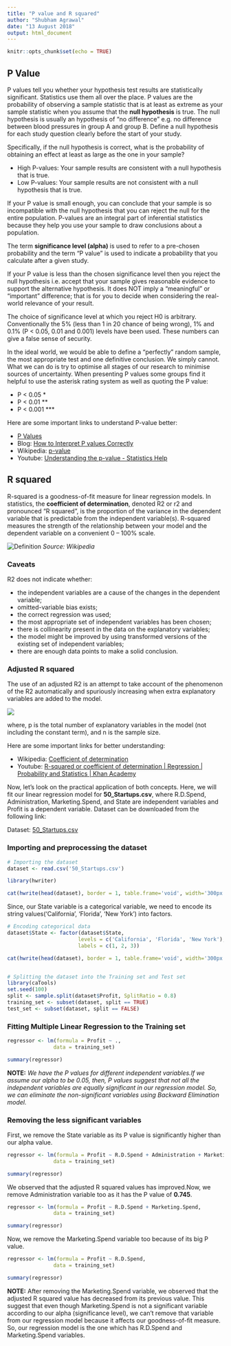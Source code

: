```yaml
---
title: "P value and R squared"
author: "Shubham Agrawal"
date: "13 August 2018"
output: html_document
---
```


```r
knitr::opts_chunk$set(echo = TRUE)
```

## P Value
P values tell you whether your hypothesis test results are statistically significant. Statistics use them all over the place. P values are the probability of observing a sample statistic that is at least as extreme as your sample statistic when you assume that the **null hypothesis** is true. The null hypothesis is usually an hypothesis of "no difference" e.g. no difference between blood pressures in group A and group B. Define a null hypothesis for each study question clearly before the start of your study.

Specifically, if the null hypothesis is correct, what is the probability of obtaining an effect at least as large as the one in your sample?

* High P-values: Your sample results are consistent with a null hypothesis that is true.
* Low P-values: Your sample results are not consistent with a null hypothesis that is true.

If your P value is small enough, you can conclude that your sample is so incompatible with the null hypothesis that you can reject the null for the entire population. P-values are an integral part of inferential statistics because they help you use your sample to draw conclusions about a population.

The term **significance level (alpha)** is used to refer to a pre-chosen probability and the term "P value" is used to indicate a probability that you calculate after a given study.

If your P value is less than the chosen significance level then you reject the null hypothesis i.e. accept that your sample gives reasonable evidence to support the alternative hypothesis. It does NOT imply a "meaningful" or "important" difference; that is for you to decide when considering the real-world relevance of your result.

The choice of significance level at which you reject H0 is arbitrary. Conventionally the 5% (less than 1 in 20 chance of being wrong), 1% and 0.1% (P < 0.05, 0.01 and 0.001) levels have been used. These numbers can give a false sense of security.

In the ideal world, we would be able to define a "perfectly" random sample, the most appropriate test and one definitive conclusion. We simply cannot. What we can do is try to optimise all stages of our research to minimise sources of uncertainty. When presenting P values some groups find it helpful to use the asterisk rating system as well as quoting the P value:

* P < 0.05 *
* P < 0.01 **
* P < 0.001 ***

Here are some important links to understand P-value better:

* [P Values](https://www.statsdirect.com/help/basics/p_values.htm)
* Blog: [How to Interpret P values Correctly](http://statisticsbyjim.com/hypothesis-testing/interpreting-p-values/)
* Wikipedia: [p-value](https://en.wikipedia.org/wiki/P-value)
* Youtube: [Understanding the p-value - Statistics Help](https://www.youtube.com/watch?v=eyknGvncKLw)

## R squared
R-squared is a goodness-of-fit measure for linear regression models. In statistics, the **coefficient of determination**, denoted R2 or r2 and pronounced "R squared", is the proportion of the variance in the dependent variable that is predictable from the independent variable(s). R-squared measures the strength of the relationship between your model and the dependent variable on a convenient 0 – 100% scale.

![Definition](/home/shubham/udemy/course2/definition.png)
_Source: Wikipedia_

### Caveats

R2 does not indicate whether:

* the independent variables are a cause of the changes in the dependent variable;
* omitted-variable bias exists;
* the correct regression was used;
* the most appropriate set of independent variables has been chosen;
* there is collinearity present in the data on the explanatory variables;
* the model might be improved by using transformed versions of the existing set of independent variables;
* there are enough data points to make a solid conclusion.

### Adjusted R squared
The use of an adjusted R2 is an attempt to take account of the phenomenon of the R2 automatically and spuriously increasing when extra explanatory variables are added to the model.

![](/home/shubham/udemy/course2/adjustedR2.png)

where, p is the total number of explanatory variables in the model (not including the constant term), and n is the sample size.
 

Here are some important links for better understanding:

* Wikipedia: [Coefficient of determination](https://en.wikipedia.org/wiki/Coefficient_of_determination)
* Youtube: [R-squared or coefficient of determination | Regression | Probability and Statistics | Khan Academy](https://www.youtube.com/watch?v=lng4ZgConCM) 

Now, let's look on the practical application of both concepts. Here, we will fit our linear regression model for __50_Startups.csv__, where R.D.Spend, Administration, Marketing.Spend, and State are independent variables and Profit is a dependent variable. Dataset can be downloaded from the following link:

Dataset: [50_Startups.csv](https://github.com/shubh2565/Machine-Learning-A-Z/tree/master/Regression)

### Importing and preprocessing the dataset

```r
# Importing the dataset
dataset <- read.csv('50_Startups.csv')

library(hwriter)

cat(hwrite(head(dataset), border = 1, table.frame='void', width='300px', table.style='padding: 100px', row.names=FALSE, row.style=list('font-weight:bold')))
```


Since, our State variable is a categorical variable, we need to encode its string values('California', 'Florida', 'New York') into factors.

```r
# Encoding categorical data
dataset$State <- factor(dataset$State,
                       levels = c('California', 'Florida', 'New York'),
                       labels = c(1, 2, 3))

cat(hwrite(head(dataset), border = 1, table.frame='void', width='300px', table.style='padding: 100px', row.names=FALSE, row.style=list('font-weight:bold')))


# Splitting the dataset into the Training set and Test set
library(caTools)
set.seed(100)
split <- sample.split(dataset$Profit, SplitRatio = 0.8)
training_set <- subset(dataset, split == TRUE)
test_set <- subset(dataset, split == FALSE)

```


### Fitting Multiple Linear Regression to the Training set

```r
regressor <- lm(formula = Profit ~ .,
               data = training_set)

summary(regressor)
```

**NOTE:** _We have the P values for different independent variables.If we assume our alpha to be 0.05, then, P values suggest that not all the independent variables are equally significant in our regression model. So, we  can eliminate the non-significant variables using Backward Elimination model._

### Removing the less significant variables

First, we remove the State variable as its P value is significantly higher than our alpha value.

```r
regressor <- lm(formula = Profit ~ R.D.Spend + Administration + Marketing.Spend,
               data = training_set)

summary(regressor)
```

We observed that the adjusted R squared values has improved.Now, we remove Administration variable too as it has the P value of **0.745**.

```r
regressor <- lm(formula = Profit ~ R.D.Spend + Marketing.Spend,
               data = training_set)

summary(regressor)
```

Now, we remove the Marketing.Spend variable too because of its big P value.

```r
regressor <- lm(formula = Profit ~ R.D.Spend,
               data = training_set)

summary(regressor)
```

**NOTE:** After removing the Marketing.Spend variable, we observed that the adjusted R squared value has decreased from its previous value. This suggest that even though Marketing.Spend is not a significant variable according to our alpha (significance level), we can't remove that variable from our regression model because it affects our goodness-of-fit measure. So, our regression model is the one which has R.D.Spend and Marketing.Spend variables.